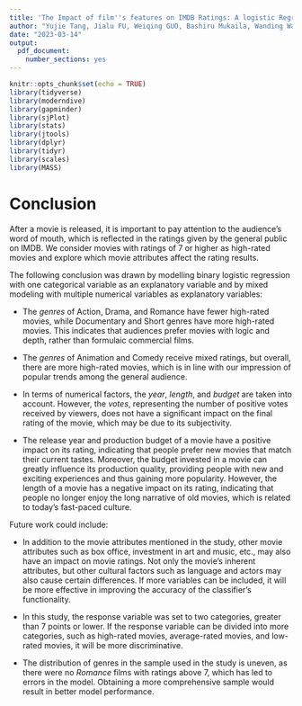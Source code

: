 ```yaml
---
title: 'The Impact of film''s features on IMDB Ratings: A logistic Regression approach'
author: "Yujie Tang, Jialu FU, Weiqing GUO, Bashiru Mukaila, Wanding Wang"
date: "2023-03-14"
output: 
  pdf_document:
    number_sections: yes
---
```


```r
knitr::opts_chunk$set(echo = TRUE)
library(tidyverse)
library(moderndive)
library(gapminder)
library(sjPlot)
library(stats)
library(jtools)
library(dplyr)
library(tidyr)
library(scales)
library(MASS)
```

# Conclusion {#sec:conc}

After a movie is released, it is important to pay attention to the audience's word of mouth, which is reflected in the ratings given by the general public on IMDB. We consider movies with ratings of 7 or higher as high-rated movies and explore which movie attributes affect the rating results.

The following conclusion was drawn by modelling binary logistic regression with one categorical variable as an explanatory variable and by mixed modeling with multiple numerical variables as explanatory variables:

* The *genres* of Action, Drama, and Romance have fewer high-rated movies, while Documentary and Short genres have more high-rated movies. This indicates that audiences prefer movies with logic and depth, rather than formulaic commercial films.

* The *genres* of Animation and Comedy receive mixed ratings, but overall, there are more high-rated movies, which is in line with our impression of popular trends among the general audience.

* In terms of numerical factors, the *year*, *length*, and *budget* are taken into account. However, the *votes*, representing the number of positive votes received by viewers, does not have a significant impact on the final rating of the movie, which may be due to its subjectivity.

* The release year and production budget of a movie have a positive impact on its rating, indicating that people prefer new movies that match their current tastes. Moreover, the budget invested in a movie can greatly influence its production quality, providing people with new and exciting experiences and thus gaining more popularity. However, the length of a movie has a negative impact on its rating, indicating that people no longer enjoy the long narrative of old movies, which is related to today's fast-paced culture.

Future work could include:

* In addition to the movie attributes mentioned in the study, other movie attributes such as box office, investment in art and music, etc., may also have an impact on movie ratings. Not only the movie's inherent attributes, but other cultural factors such as language and actors may also cause certain differences. If more variables can be included, it will be more effective in improving the accuracy of the classifier's functionality.

* In this study, the response variable was set to two categories, greater than 7 points or lower. If the response variable can be divided into more categories, such as high-rated movies, average-rated movies, and low-rated movies, it will be more discriminative.

* The distribution of genres in the sample used in the study is uneven, as there were no *Romance* films with ratings above 7, which has led to errors in the model. Obtaining a more comprehensive sample would result in better model performance.



















